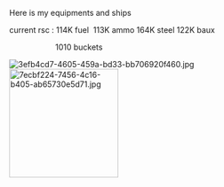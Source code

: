 Here is my equipments and ships

current rsc : 114K fuel  <span style="font-weight:normal;">1</span><span style="font-weight:normal;">13K ammo </span><span style="font-weight:normal;">164K steel </span><span style="font-weight:normal;">122K baux </span>

<span style="font-weight:normal;">                     </span><span style="font-weight:normal;">10</span><span style="font-weight:normal;">10 buckets</span>



[[File:3efb4cd7-4605-459a-bd33-bb706920f460.jpg|thumb|left]][[File:7ecbf224-7456-4c16-b405-ab65730e5d71.jpg|thumb|left|196px]]<ac_metadata title="Could I do normal operation on Medium and/or first map on Hard?"> </ac_metadata>